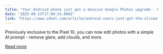```yaml
---
title: "Your Android phone just got a massive Google Photos upgrade - here's what it can do now"
date: "2025-09-23T17:00:33.000Z"
link: "https://www.zdnet.com/article/android-users-just-got-the-ultimate-photo-editing-tool-for-google-photos-heres-how-it-works/"
---
```


Previously exclusive to the Pixel 10, you can now edit photos with a simple AI prompt - remove glare, add clouds, and more.

[Read more](https://www.zdnet.com/article/android-users-just-got-the-ultimate-photo-editing-tool-for-google-photos-heres-how-it-works/)

